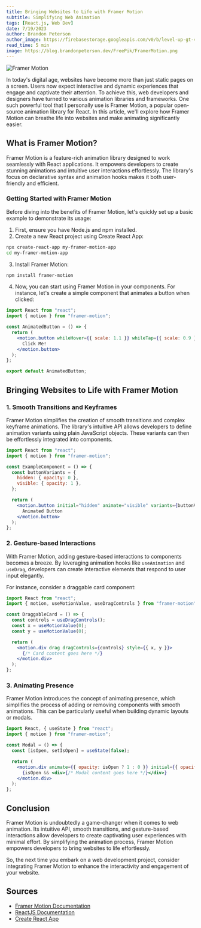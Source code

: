 ```yaml
---
title: Bringing Websites to Life with Framer Motion
subtitle: Simplifying Web Animation
tags: [React.js, Web Dev]
date: 7/19/2023
author: Brandon Peterson
author_image: https://firebasestorage.googleapis.com/v0/b/level-up-gt-479b6.appspot.com/o/Brandon.webp?alt=media&token=f7cd367f-40c0-4237-87f2-b8ec11dcf411
read_time: 5 min
image: https://blog.brandonpeterson.dev/FreePik/FramerMotion.png
---
```


![Framer Motion](https://blog.brandonpeterson.dev/FreePik/FramerMotion.png)

In today's digital age, websites have become more than just static pages on a screen. Users now expect interactive and dynamic experiences that engage and captivate their attention. To achieve this, web developers and designers have turned to various animation libraries and frameworks. One such powerful tool that I personally use is Framer Motion, a popular open-source animation library for React. In this article, we'll explore how Framer Motion can breathe life into websites and make animating significantly easier.

## What is Framer Motion?

Framer Motion is a feature-rich animation library designed to work seamlessly with React applications. It empowers developers to create stunning animations and intuitive user interactions effortlessly. The library's focus on declarative syntax and animation hooks makes it both user-friendly and efficient.

### Getting Started with Framer Motion

Before diving into the benefits of Framer Motion, let's quickly set up a basic example to demonstrate its usage:

1. First, ensure you have Node.js and npm installed.
2. Create a new React project using Create React App:

```bash
npx create-react-app my-framer-motion-app
cd my-framer-motion-app
```

3. Install Framer Motion:

```bash
npm install framer-motion
```

4. Now, you can start using Framer Motion in your components. For instance, let's create a simple component that animates a button when clicked:

```jsx
import React from "react";
import { motion } from "framer-motion";

const AnimatedButton = () => {
  return (
    <motion.button whileHover={{ scale: 1.1 }} whileTap={{ scale: 0.9 }}>
      Click Me!
    </motion.button>
  );
};

export default AnimatedButton;
```

## Bringing Websites to Life with Framer Motion

### 1. Smooth Transitions and Keyframes

Framer Motion simplifies the creation of smooth transitions and complex keyframe animations. The library's intuitive API allows developers to define animation variants using plain JavaScript objects. These variants can then be effortlessly integrated into components.

```jsx
import React from "react";
import { motion } from "framer-motion";

const ExampleComponent = () => {
  const buttonVariants = {
    hidden: { opacity: 0 },
    visible: { opacity: 1 },
  };

  return (
    <motion.button initial="hidden" animate="visible" variants={buttonVariants}>
      Animated Button
    </motion.button>
  );
};
```

### 2. Gesture-based Interactions

With Framer Motion, adding gesture-based interactions to components becomes a breeze. By leveraging animation hooks like `useAnimation` and `useDrag`, developers can create interactive elements that respond to user input elegantly.

For instance, consider a draggable card component:

```jsx
import React from "react";
import { motion, useMotionValue, useDragControls } from "framer-motion";

const DraggableCard = () => {
  const controls = useDragControls();
  const x = useMotionValue(0);
  const y = useMotionValue(0);

  return (
    <motion.div drag dragControls={controls} style={{ x, y }}>
      {/* Card content goes here */}
    </motion.div>
  );
};
```

### 3. Animating Presence

Framer Motion introduces the concept of animating presence, which simplifies the process of adding or removing components with smooth animations. This can be particularly useful when building dynamic layouts or modals.

```jsx
import React, { useState } from "react";
import { motion } from "framer-motion";

const Modal = () => {
  const [isOpen, setIsOpen] = useState(false);

  return (
    <motion.div animate={{ opacity: isOpen ? 1 : 0 }} initial={{ opacity: 0 }}>
      {isOpen && <div>{/* Modal content goes here */}</div>}
    </motion.div>
  );
};
```

## Conclusion

Framer Motion is undoubtedly a game-changer when it comes to web animation. Its intuitive API, smooth transitions, and gesture-based interactions allow developers to create captivating user experiences with minimal effort. By simplifying the animation process, Framer Motion empowers developers to bring websites to life effortlessly.

So, the next time you embark on a web development project, consider integrating Framer Motion to enhance the interactivity and engagement of your website.

## Sources

- [Framer Motion Documentation](https://www.framer.com/api/motion/)
- [ReactJS Documentation](https://reactjs.org/)
- [Create React App](https://reactjs.org/docs/create-a-new-react-app.html)
